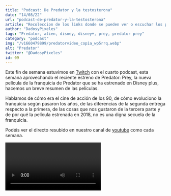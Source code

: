 ```yaml
---
title: "Podcast: De Predator y la testosterona"
date: "14/08/22"
url: "podcast-de-predator-y-la-testosterona"
article: "Recoleccion de los links donde se pueden ver o escuchar los podcast de dados y pixeles"
author: "DadosyPixeles"
tags: "Predator, alien, disney, disney+, prey, predator prey"
category: "podcast"
img: "/v1660479899/predatorvideo_copia_wp5rrq.webp"
alt: "Predator"
twitter: "@DadosyPixeles"
id: 09
---
```


Este fin de semana estuvimos en [Twitch](https://www.twitch.tv/dadosypixeles) con el cuarto podcast, esta semana aprovechando el reciente estreno de Predator: Prey, la nueva película de la franquicia de Predator que se ha estrenado en Disney plus, hacemos un breve resumen de las películas.

Hablamos de cómo era el cine de acción de los 90, de cómo evoluciono la franquicia según pasaron los años, de las diferencias de la segunda entrega respecto a la primera, de las cosas que nos gustaron de la tercera parte y de por qué la película estrenada en 2018, no es una digna secuela de la franquicia.

Podéis ver el directo resubido en nuestro canal de [youtube](https://www.youtube.com/channel/UCJ0KH6ArTLYbMLs3YpDW0Ug) como cada semana.

<Video episode="mCh-fOkElpg" />

O por si lo preferís, también podéis escucharlo por [spotify]( https://open.spotify.com/episode/1xArpdjnZozndQoC5TRklE)

<Podcast episode="0TCHCDBysQnUKvq84iG4Sm" />

También podéis verlo en nuestro canal de [Twitch]( https://www.twitch.tv/dadosypixeles)
que permanecerá en destacado el tiempo que lo quiera mantener la plataforma y si
os apetece comentarnos algo al respecto o añadir ideas para futuros podcast, tenéis
nuestro [Discord]( https://discord.gg/p5ph2eNjUk)
